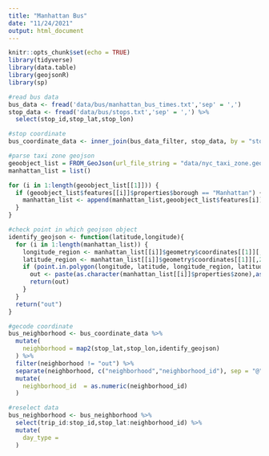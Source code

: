 ```yaml
---
title: "Manhattan Bus"
date: "11/24/2021"
output: html_document
---
```


```r
knitr::opts_chunk$set(echo = TRUE)
library(tidyverse)
library(data.table)
library(geojsonR)
library(sp)
```

```r
#read bus data
bus_data <- fread('data/bus/manhattan_bus_times.txt','sep' = ',')
stop_data <- fread('data/bus/stops.txt','sep' = ',') %>%
  select(stop_id,stop_lat,stop_lon)
```

```r
#stop coordinate
bus_coordinate_data <- inner_join(bus_data_filter, stop_data, by = "stop_id")
```


```r
#parse taxi zone geojson
geoobject_list = FROM_GeoJson(url_file_string = "data/nyc_taxi_zone.geojson")
manhattan_list = list()

for (i in 1:length(geoobject_list[[1]])) {
  if (geoobject_list$features[[i]]$properties$borough == "Manhattan") {
    manhattan_list <- append(manhattan_list,geoobject_list$features[i])
  }
}
```


```r
#check point in which geojson object
identify_geojson <- function(latitude,longitude){
  for (i in 1:length(manhattan_list)) {
    longitude_region <- manhattan_list[[i]]$geometry$coordinates[[1]][,1]
    latitude_region <- manhattan_list[[i]]$geometry$coordinates[[1]][,2]
    if (point.in.polygon(longitude, latitude, longitude_region, latitude_region) >= 1) {
      out <- paste(as.character(manhattan_list[[i]]$properties$zone),as.character(manhattan_list[[i]]$properties$location_id),sep = "@")
      return(out)
    }
  }
  return("out")
}
```

```r
#gecode coordinate
bus_neighborhood <- bus_coordinate_data %>%
  mutate(
    neighborhood = map2(stop_lat,stop_lon,identify_geojson)
  ) %>%
  filter(neighborhood != "out") %>%
  separate(neighborhood, c("neighborhood","neighborhood_id"), sep = "@") %>%
  mutate(
    neighborhood_id  = as.numeric(neighborhood_id)
  )
```


```r
#reselect data
bus_neighborhood <- bus_neighborhood %>%
  select(trip_id:stop_id,stop_lat:neighborhood_id) %>%
  mutate(
    day_type = 
  )
```

